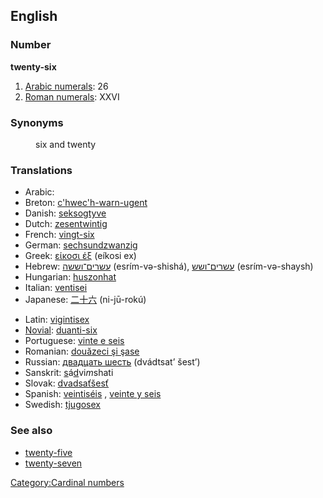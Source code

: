 ==English==

=== Number ===
'''twenty-six'''

#[[w:Arabic numerals|Arabic numerals]]: 26
#[[w:Roman numerals|Roman numerals]]: XXVI

=== Synonyms ===
:six and twenty

=== Translations ===
{{top}}
*Arabic: {{ARchar|[[ستة وعشرين]]}} {{Unicode|(sítta w-ʕishrí:n)}} {{m}}
*Breton: [[c'hwec'h-warn-ugent]]
*Danish: [[seksogtyve]]
*Dutch: [[zesentwintig]]
*French: [[vingt-six]] {{m}}
*German: [[sechsundzwanzig]]
*Greek: [[είκοσι έξ]] (eíkosi ex)
*Hebrew: [[עשרים־וששה]] (esrím-və-shishá), [[עשרים־ושש]] (esrím-və-shaysh)
*Hungarian: [[huszonhat]]
*Italian: [[ventisei]]
*Japanese: [[二十六]] (ni-jū-rokú)
{{mid}}
*Latin: [[vigintisex]]
*[[Novial]]: [[duanti-six]]
*Portuguese: [[vinte e seis]] {{m}}
*Romanian: [[douăzeci şi şase]]
*Russian: [[двадцать шесть]] (dvádtsat’ šest’)
*Sanskrit: <u>s</u>á<u>d</u>vi''m''shati
*Slovak: [[dvadsaťšesť]]
*Spanish: [[veintiséis]] {{m}}, [[veinte y seis]] {{m}}
*Swedish: [[tjugosex]]
{{bottom}}

=== See also ===
*[[twenty-five]]
*[[twenty-seven]]

[[Category:Cardinal numbers]]